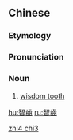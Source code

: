 {{also|智齿}}
==Chinese==
{{zh-forms|s=智齿}}
{{wikipedia|lang=zh}}

===Etymology===
{{zh-compound|智|齒|wise, wisdom|tooth}}

===Pronunciation===
{{zh-pron
|m=zhìchǐ
|c=zi3 ci2
|mn=tì-khí
|w=2tsr tshr
|cat=n
}}

===Noun===
{{zh-noun}}

# [[wisdom tooth]]

[[Category:zh:Anatomy|zhi4 chi3]]

[[hu:智齒]]
[[ru:智齒]]